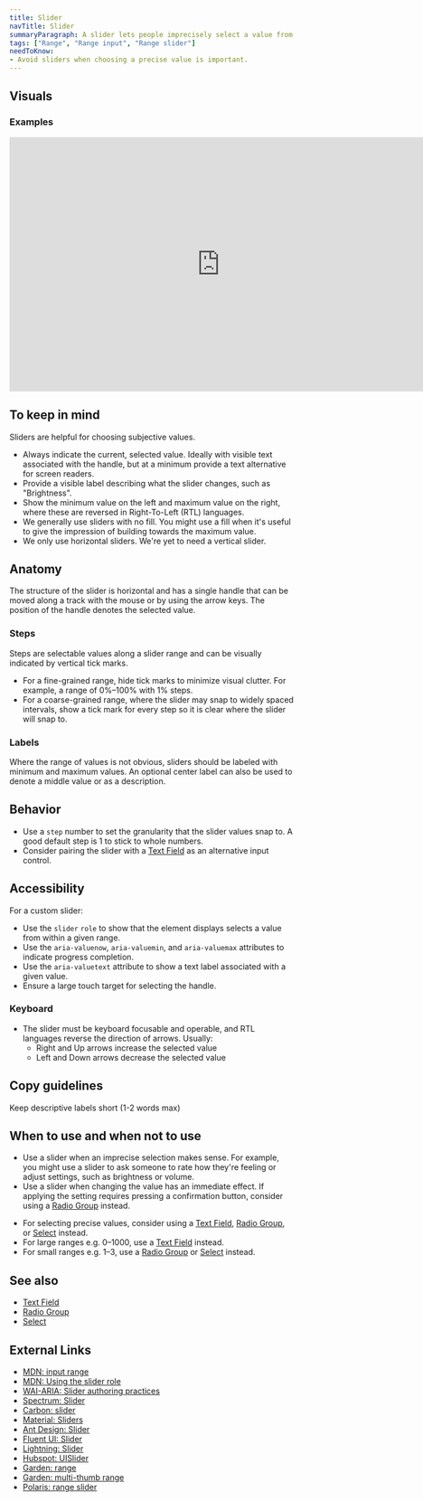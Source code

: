 ```yaml
---
title: Slider
navTitle: Slider
summaryParagraph: A slider lets people imprecisely select a value from a subjective range by moving a handle horizontally.
tags: ["Range", "Range input", "Range slider"]
needToKnow:
- Avoid sliders when choosing a precise value is important.
---
```



## Visuals

### Examples

<iframe style="border: none;" width="744" height="450" src="https://www.figma.com/embed?embed_host=share&url=https%3A%2F%2Fwww.figma.com%2Ffile%2Fe3TyAOZKfLg9cA01Iy1Mgm%2FKaizen-Site-embed%3Fnode-id%3D47508%253A35978&chrome=DOCUMENTATION" allowfullscreen></iframe>

## To keep in mind

Sliders are helpful for choosing subjective values.

- Always indicate the current, selected value. Ideally with visible text associated with the handle, but at a minimum provide a text alternative for screen readers.
- Provide a visible label describing what the slider changes, such as "Brightness".
- Show the minimum value on the left and maximum value on the right, where these are reversed in Right-To-Left (RTL) languages.
- We generally use sliders with no fill. You might use a fill when it's useful to give the impression of building towards the maximum value.
- We only use horizontal sliders. We're yet to need a vertical slider.

## Anatomy

The structure of the  slider is horizontal and has a single handle that can be moved along a track with the mouse or by using the arrow keys. The position of the handle denotes the selected value.

### Steps 

Steps are selectable values along a slider range and can be visually indicated by vertical tick marks. 
- For a fine-grained range, hide tick marks to minimize visual clutter. For example, a range of 0%–100% with 1% steps.
- For a coarse-grained range, where the slider may snap to widely spaced intervals, show a tick mark for every step so it is clear where the slider will snap to. 

### Labels

Where the range of values is not obvious, sliders should be labeled with minimum and maximum values. An optional center label can also be used to denote a middle value or as a description.


## Behavior

- Use a `step` number to set the granularity that the slider values snap to. A good default step is 1 to stick to whole numbers.
- Consider pairing the slider with a [Text Field](/components/text-field) as an alternative input control.

## Accessibility

For a custom slider:

- Use the `slider` `role` to show that the element displays selects a value from within a given range.
- Use the `aria-valuenow`, `aria-valuemin`, and `aria-valuemax` attributes to indicate progress completion.
- Use the `aria-valuetext` attribute to show a text label associated with a given value.
- Ensure a large touch target for selecting the handle.

### Keyboard

- The slider must be keyboard focusable and operable, and RTL languages reverse the direction of arrows. Usually:
    - Right and Up arrows increase the selected value
    - Left and Down arrows decrease the selected value

## Copy guidelines

Keep descriptive labels short (1-2 words max)


## When to use and when not to use

<WhenToUseAndWhenNotToUse>
<WhenToUse>

- Use a slider when an imprecise selection makes sense. For example, you might use a slider to ask someone to rate how they're feeling or adjust settings, such as brightness or volume.
- Use a slider when changing the value has an immediate effect. If applying the setting requires pressing a confirmation button, consider using a [Radio Group](/components/radio-group) instead.

</WhenToUse>
<WhenNotToUse>

- For selecting precise values, consider using a [Text Field](/components/text-field), [Radio Group](/components/radio-group), or [Select](/components/select) instead.
- For large ranges e.g. 0–1000, use a [Text Field](/components/text-field) instead.
- For small ranges e.g. 1–3, use a [Radio Group](/components/radio-group) or [Select](/components/select) instead.

</WhenNotToUse>
</WhenToUseAndWhenNotToUse>

## See also

- [Text Field](/components/text-field)
- [Radio Group](/components/radio-group)
- [Select](/components/select)

## External Links

- [MDN: input range](https://developer.mozilla.org/en-US/docs/Web/HTML/Element/input/range)
- [MDN: Using the slider role](https://developer.mozilla.org/en-US/docs/Web/Accessibility/ARIA/ARIA_Techniques/Using_the_slider_role)
- [WAI-ARIA: Slider authoring practices](https://www.w3.org/TR/wai-aria-practices-1.1/#slider)
- [Spectrum: Slider](https://spectrum.adobe.com/page/slider/)
- [Carbon: slider](https://www.carbondesignsystem.com/components/slider/usage/)
- [Material: Sliders](https://material.io/components/sliders#usage)
- [Ant Design: Slider](https://ant.design/components/slider/)
- [Fluent UI: Slider](https://developer.microsoft.com/en-us/fluentui#/controls/web/slider)
- [Lightning: Slider](https://www.lightningdesignsystem.com/components/slider/#site-main-content)
- [Hubspot: UISlider](https://canvas.hubspot.com/show/UIComponents/input/UISlider)
- [Garden: range](https://garden.zendesk.com/components/range)
- [Garden: multi-thumb range](https://garden.zendesk.com/components/multi-thumb-range)
- [Polaris: range slider](https://polaris.shopify.com/components/forms/range-slider)

